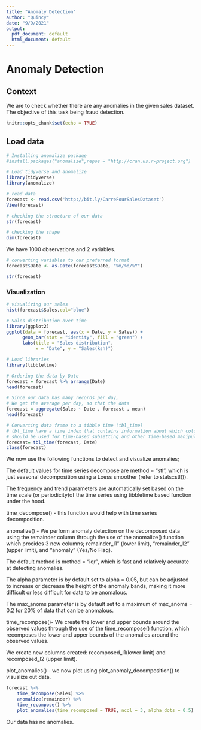 ```yaml
---
title: "Anomaly Detection"
author: "Quincy"
date: "9/9/2021"
output:
  pdf_document: default
  html_document: default
---
```

# Anomaly Detection

## Context
We are to check whether there are any anomalies in the given sales dataset. The objective of this task being fraud detection.

```r
knitr::opts_chunk$set(echo = TRUE)
```


## Load data

```r
# Installing anomalize package
#install.packages("anomalize",repos = "http://cran.us.r-project.org")
```

```r
# Load tidyverse and anomalize
library(tidyverse)
library(anomalize)
```

```r
# read data
forecast <- read.csv('http://bit.ly/CarreFourSalesDataset')
View(forecast)
```

```r
# checking the structure of our data
str(forecast)
```

```r
# checking the shape
dim(forecast)
```

We have 1000 observations and 2 variables.

```r
# converting variables to our preferred format
forecast$Date <- as.Date(forecast$Date, "%m/%d/%Y")
```

```r
str(forecast)
```

### Visualization

```r
# visualizing our sales
hist(forecast$Sales,col="blue")
```
```r
# Sales distribution over time
library(ggplot2)
ggplot(data = forecast, aes(x = Date, y = Sales)) +
      geom_bar(stat = "identity", fill = "green") +
      labs(title = "Sales distribution",
           x = "Date", y = "Sales(ksh)")
```

```r
# Load libraries
library(tibbletime)
```

```r
# Ordering the data by Date
forecast = forecast %>% arrange(Date)
head(forecast)
```
```r
# Since our data has many records per day, 
# We get the average per day, so that the data
forecast = aggregate(Sales ~ Date , forecast , mean)
head(forecast)
```

```r
# Converting data frame to a tibble time (tbl_time)
# tbl_time have a time index that contains information about which column 
# should be used for time-based subsetting and other time-based manipulation,
forecast= tbl_time(forecast, Date)
class(forecast)
```

We now use the following functions to detect and visualize anomalies; 

The default values for time series decompose are method = "stl", 
which is just seasonal decomposition using a Loess smoother (refer to stats::stl()). 

The frequency and trend parameters are automatically set based on the time scale (or periodicity)of the time series using tibbletime based function under the hood.

time_decompose() - this function would help with time series decomposition.

anomalize() - We perform anomaly detection on the decomposed data using the remainder column through the use of the anomalize() function which procides 3 new columns; remainder_l1” (lower limit), “remainder_l2” (upper limit), and “anomaly” (Yes/No Flag).

The default method is method = "iqr", which is fast and relatively accurate at detecting anomalies. 

The alpha parameter is by default set to alpha = 0.05, but can be adjusted to increase or decrease the height of the anomaly bands, making it more difficult or less difficult for data to be anomalous. 

The max_anoms parameter is by default set to a maximum of max_anoms = 0.2 for 20% of data that can be anomalous. 

time_recompose()- We create the lower and upper bounds around the observed values through the use of the time_recompose() function, which recomposes the lower and upper bounds of the anomalies around the observed values.
 
We create new columns created: recomposed_l1(lower limit) and recomposed_l2 (upper limit).

plot_anomalies() - we now plot using plot_anomaly_decomposition() to visualize out data.

```r
forecast %>%
    time_decompose(Sales) %>%
    anomalize(remainder) %>%
    time_recompose() %>%
    plot_anomalies(time_recomposed = TRUE, ncol = 3, alpha_dots = 0.5)
```

Our data has no anomalies.